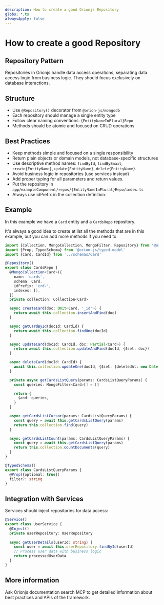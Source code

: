 ```yaml
---
description: How to create a good Orionjs Repository
globs: *.ts
alwaysApply: false
---
```

# How to create a good Repository

## Repository Pattern

Repositories in Orionjs handle data access operations, separating data access logic from business logic. They should focus exclusively on database interactions.

## Structure
- Use `@Repository()` decorator from `@orion-js/mongodb`
- Each repository should manage a single entity type
- Follow clear naming conventions: `{EntityNameInPlural}Repo`
- Methods should be atomic and focused on CRUD operations

## Best Practices
- Keep methods simple and focused on a single responsibility
- Return plain objects or domain models, not database-specific structures
- Use descriptive method names: `findById`, `findByEmail`, `create{EntityName}`, `update{EntityName}`, `delete{EntityName}`.
- Avoid business logic in repositories (use services instead)
- Add proper typing for all parameters and return values.
- Put the repository in `app/exampleComponent/repos/{EntityNameInPlural}Repo/index.ts`
- Always use idPrefix in the collection definition.

## Example

In this example we have a `Card` entity and a `CardsRepo` repository.

It's always a good idea to create at list all the methods that are in this example, but you can add more methods if you need to.

```typescript
import {Collection, MongoCollection, MongoFilter, Repository} from '@orion-js/mongodb'
import {Prop, TypedSchema} from '@orion-js/typed-model'
import {Card, CardId} from '../schemas/Card'

@Repository()
export class CardsRepo {
  @MongoCollection<Card>({
    name: 'cards',
    schema: Card,
    idPrefix: 'crd-',
    indexes: [],
  })
  private collection: Collection<Card>

  async createCard(doc: Omit<Card, '_id'>) {
    return await this.collection.insertAndFind(doc)
  }

  async getCardById(docId: CardId) {
    return await this.collection.findOne(docId)
  }

  async updateCard(docId: CardId, doc: Partial<Card>) {
    return await this.collection.updateAndFind(docId, {$set: doc})
  }

  async deleteCard(docId: CardId) {
    await this.collection.updateOne(docId, {$set: {deletedAt: new Date()}})
  }

  private async getCardsListQuery(params: CardsListQueryParams) {
    const queries: MongoFilter<Card>[] = []

    return {
      $and: queries,
    }
  }

  async getCardsListCursor(params: CardsListQueryParams) {
    const query = await this.getCardsListQuery(params)
    return this.collection.find(query)
  }

  async getCardsListCount(params: CardsListQueryParams) {
    const query = await this.getCardsListQuery(params)
    return this.collection.countDocuments(query)
  }
}

@TypedSchema()
export class CardsListQueryParams {
  @Prop({optional: true})
  filter?: string
}
```

## Integration with Services

Services should inject repositories for data access:

```typescript
@Service()
export class UserService {
  @Inject()
  private userRepository: UserRepository
  
  async getUserDetails(userId: string) {
    const user = await this.userRepository.findById(userId)
    // Process user data with business logic
    return processedUserData
  }
}
```

## More information

Ask Orionjs documentation search MCP to get detailed information about best practices and APIs of the framework.
